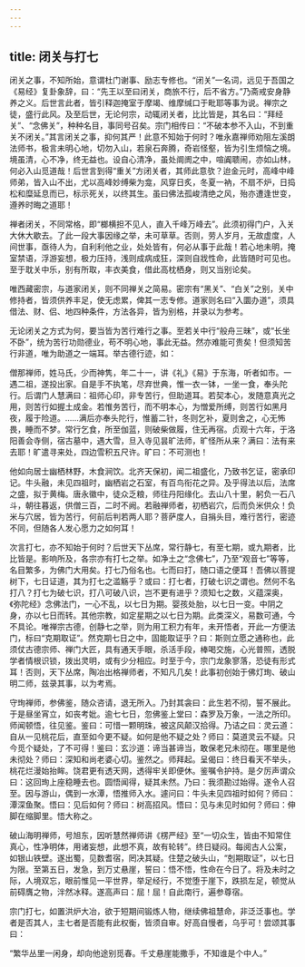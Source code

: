 ```yaml
---
---
---
```

title: 闭关与打七
---




闭关之事，不知所始，意谓杜门谢事、励志专修也。“闭关”一名词，远见于吾国之《易经》复卦象辞，曰：“先王以至曰闭关，商旅不行，后不省方。”乃斋戒安身静养之义。后世言此者，皆引释迦掩室于摩竭、维摩缄口于毗耶等事为说。禅宗之徒，盛行此风。及至后世，无论何宗，动辄闭关者，比比皆是，其名曰：“拜经关”、“念佛关”，种种名目，事同号召矣。宗门相传曰：“不破本参不入山，不到重关不闭关。”其言闭关之事，抑何其严！此意不知始于何时？唯永嘉禅师劝阻左溪朗法师书，极言未明心地，切勿入山，若泉石奔腾，奇岩怪壑，皆为引生烦恼之境。境虽清，心不净，终无益也。设自心清净，虽处阛阓之中，喧阗聩闹，亦如山林，何必入山觅道哉！后世言到得“重关”方闭关者，其师此意欤？迨金元时，高峰中峰师弟，皆入山不出，尤以高峰妙缚柴为龛，风穿日炙，冬夏一衲，不扇不炉，日捣松和糜延息而已，标示死关，以终其生。虽曰佛法孤峻清绝之风，殆亦遭逢世变，遵养时晦之道耶！

禅者闭关，不同常格，即“榔横担不见人，直入千峰万峰去”。此须初得门户，入关大休大歇去。了此一段大事因缘之举，未可草草。否则，劳人岁月，无故虚度，人间世事，亟待人为，自利利他之业，处处皆有，何必从事于此哉！若心地未明，掩室禁语，浮游妄想，极力压持，浅则成病成狂，深则自戕性命，此皆随时可见也。至于耽关中乐，别有所取，丰衣美食，借此高枕栖身，则又当别论矣。

唯西藏密宗，与道家闭关，则不同禅关之简易。密宗有“黑关”、“白关”之别，关中修持者，皆须供养丰足，使无虑累，俾其一志专修。道家则名曰“入圜办道”，须具借法、财、侣、地四种条件，方法各异，皆为别格，并录以为参考。

无论闭关之方式为何，要当皆为苦行难行之事。至若关中行“般舟三昧”，或“长坐不卧”，统为苦行功勋德业，苟不明心地，事此无益。然亦难能可贵矣！但须知苦行非道，唯为助道之一端耳。举古德行迹，如：


僧那禅师，姓马氏，少而神隽，年二十一，讲《礼》《易》于东海，听者如市。一遇二祖，遂投出家。自是手不执笔，尽弃世典，惟一衣一钵，一坐一食，奉头陀行。后谓门人慧满曰：祖师心印，非专苦行，但助道耳。若契本心，发随意真光之用，则苦行如握土成金。若惟务苦行，而不明本心，为憎爱所缚，则苦行如黑月夜，履于险道。……满后亦奉头陀行，惟蓄二针，冬则乞补，夏则舍之，心无怖畏，睡而不梦。常行乞食，所至伽蓝，则破柴做履，住无再宿。贞观十六年，于洛阳善会寺侧，宿古墓中，遇大雪，旦入寺见昙旷法师，旷怪所从来？满曰：法有来去耶！旷遣寻来处，四边雪积五尺许。旷曰：不可测也！


他如向居士幽栖林野，木食涧饮。北齐天保初，闻二祖盛化，乃致书乞证，密承印记。牛头融，未见四祖时，幽栖岩之石室，有百鸟衔花之异。及乎得法以后，法席之盛，拟于黄梅。唐永徽中，徒众乏粮，师往丹阳缘化。去山八十里，躬负一石八斗，朝往暮返，供僧三百，二时不阙。若融禅师者，初栖岩穴，后而负米供众！负米与穴居，皆为苦行，何前后判若两人耶？菩萨度人，自捐头目，难行苦行，密迹不同，但随各人发心愿力之如何耳！

次言打七，亦不知始于何时？后世天下丛席，常行静七，有至七期，或九期者，比比皆是。影响所及，各宗亦有打七之举。如净土之“念佛七”，乃至“观音七”等等，名目繁多，为佛门大用矣。打七乃俗名也。七而曰打，随口语之便耳！吾佛以菩提树下，七日证道，其为打七之滥觞乎？或曰：打七者，打破七识之谓也。然何不名打八？打七为破七识，打八可破八识，岂不更有进乎？须知七之数，义蕴深奥，《弥陀经》念佛法门，一心不乱，以七日为期。婴孩处胎，以七日一变。中阴之身，亦以七日而转。其他宗教，如定星期之以七日为期。此类深义，易数可通，今不具论。唯禅宗古德，创静七之举，则为用工积力有年，未开悟者，开此一方便法门，标曰“克期取证”。然克期七日之中，固能取证乎？曰：斯则立愿之通称也，此须仗古德宗师、禅门大匠，具有通天手眼，杀活手段，棒喝交施，心光普照，透脱学者情根识锁，拨出灵明，或有少分相应。时至于今，宗门龙象寥落，恐徒有形式耳！否则，天下丛席，陶冶出格禅师者，不知凡几矣！此事初创始于佛灯珣、破山明二师，兹录其事，以为考焉。


守珣禅师，参佛鉴，随众咨请，退无所入。乃封其衾曰：此生若不彻，誓不展此。于是昼坐宵立，如丧考妣。逾七七日，忽佛鉴上堂曰：森罗及万象，一法之所印。师闻顿悟，往见鉴。鉴曰：可惜一颗明珠，被这风颠汉拾得。乃诘之曰：灵云道：自从一见桃花后，直至如今更不疑。如何是他不疑之处？师曰：莫道灵云不疑。只今觅个疑处，了不可得！鉴曰：玄沙道：谛当甚谛当，敢保老兄未彻在。哪里是他未彻处？师曰：深知和尚老婆心切。鉴然之。师拜起。呈偈曰：终日看天不举头，桃花烂漫始抬眸。饶君更有透天网，透得牢关即便休。鉴嘱令护持。是夕厉声谓众曰：这回珣上座稳睡去也。圆悟闻得，疑其未然。乃曰：我须勘过始得。遂令人召至。因与游山，偶到一水潭，悟推师入水。遽问曰：牛头未见四祖时如何？师曰：潭深鱼聚。悟曰：见后如何？师曰：树高招风。悟曰：见与未见时如何？师曰：伸脚在缩脚里。悟大称之。

破山海明禅师，号旭东，因听慧然禅师讲《楞严经》至“一切众生，皆由不知常住真心，性净明体，用诸妄想，此想不真，故有轮转”。终日疑闷。每阅古人公案，如银山铁壁。遂出蜀，见数耆宿，罔决其疑。住楚之破头山，“剋期取证”，以七日为限。至第五日，发急，到万丈悬崖，誓曰：悟不悟，性命在今日了。将及未时之际，人境双忘，眼前惟见一平世界，举足经行，不觉堕于崖下，跌损左足，顿觉从前碍膺之物，泮然冰释。遂高声曰：屈！屈！自此南行，遍参尊宿。


宗门打七，如置洪炉大冶，欲于短期间锻炼人物，继续佛祖慧命，非泛泛事也。学者是否其人，主七者是否能有此权衡，皆须自审。好高自慢者，乌乎可！尝颂其事曰：

“繁华丛里一闲身，却向他途别觅春。千丈悬崖能撒手，不知谁是个中人。”